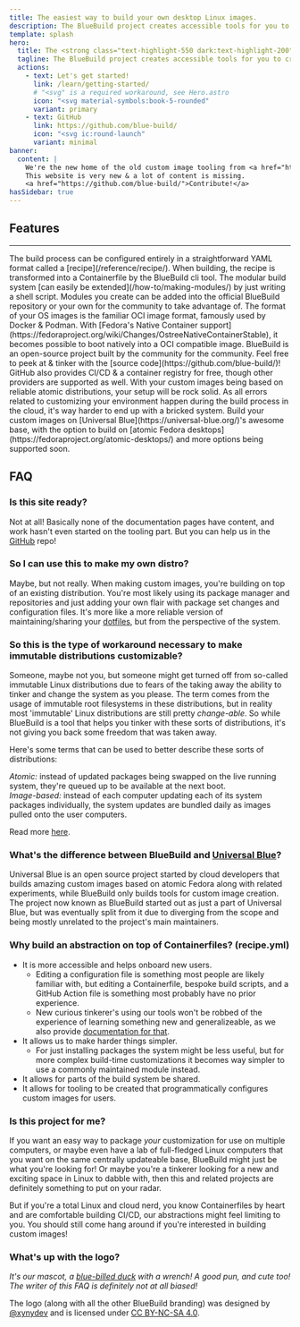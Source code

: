 ```yaml
---
title: The easiest way to build your own desktop Linux images.
description: The BlueBuild project creates accessible tools for you to create, configure & build custom images of atomic Fedora distributions.
template: splash
hero:
  title: The <strong class="text-highlight-550 dark:text-highlight-200">easiest</strong> way to build your own desktop Linux images.
  tagline: The BlueBuild project creates accessible tools for you to create, configure & build custom images of atomic Fedora distributions.
  actions:
    - text: Let's get started!
      link: /learn/getting-started/
      # "<svg" is a required workaround, see Hero.astro
      icon: "<svg material-symbols:book-5-rounded"
      variant: primary
    - text: GitHub
      link: https://github.com/blue-build/
      icon: "<svg ic:round-launch"
      variant: minimal
banner:
  content: | 
    We're the new home of the old custom image tooling from <a href="https://universal-blue.org/">Universal Blue</a>.
    This website is very new & a lot of content is missing. 
    <a href="https://github.com/blue-build/">Contribute!</a>
hasSidebar: true
---
```



## Features

<hr class="opacity-0"/>
<CardGrid stagger>
	<Card title="Easy configuration" icon="material-symbols:edit-outline-rounded">
		The build process can be configured entirely in a straightforward YAML format called a [recipe](/reference/recipe/).
    When building, the recipe is transformed into a Containerfile by the BlueBuild cli tool.
	</Card>
	<Card title="Totally extensible" icon="material-symbols:extension-rounded">
		The modular build system [can easily be extended](/how-to/making-modules/) by just writing a shell script.
    Modules you create can be added into the official BlueBuild repository or your own for the community to take advantage of.
	</Card>
	<Card title="Based on well-known standards" icon="material-symbols:book-2-rounded">
		The format of your OS images is the familiar OCI image format, famously used by Docker & Podman.
    With [Fedora's Native Container support](https://fedoraproject.org/wiki/Changes/OstreeNativeContainerStable), it becomes possible to boot natively into a OCI compatible image.
	</Card>
	<Card title="Free & open-source" icon="ri:open-source-fill">
		BlueBuild is an open-source project built by the community for the community.
    Feel free to peek at & tinker with the [source code](https://github.com/blue-build/)!
    GitHub also provides CI/CD & a container registry for free, though other providers are supported as well.
	</Card>
  <Card title="Effortless reliability" icon="ph:scales-bold">
		With your custom images being based on reliable atomic distributions, your setup will be rock solid.
    As all errors related to customizing your environment happen during the build process in the cloud, it's way harder to end up with a bricked system.
	</Card>
  <Card title="Build on the best" icon="material-symbols:stacks-rounded">
    Build your custom images on [Universal Blue](https://universal-blue.org/)'s awesome base, with the option to build on [atomic Fedora desktops](https://fedoraproject.org/atomic-desktops/) and more options being supported soon.
  </Card>
</CardGrid>

## FAQ

### Is this site ready?

Not at all! Basically none of the documentation pages have content, and work hasn't even started on the tooling part.
But you can help us in the [GitHub](https://github.com/blue-build/website) repo!

### So I can use this to make my own distro?

Maybe, but not really. When making custom images, you're building on top of an existing distribution. You're most likely using its package manager and repositories and just adding your own flair with package set changes and configuration files. It's more like a more reliable version of maintaining/sharing your [dotfiles](https://wiki.archlinux.org/title/Dotfiles), but from the perspective of the system.

### So this is the type of workaround necessary to make immutable distributions customizable?

Someone, maybe not you, but someone might get turned off from so-called immutable Linux distributions due to fears of the taking away the ability to tinker and change the system as you please. The term comes from the usage of immutable root filesystems in these distributions, but in reality most 'immutable' Linux distributions are still pretty _change-able_. So while BlueBuild is a tool that helps you tinker with these sorts of distributions, it's not giving you back some freedom that was taken away.

Here's some terms that can be used to better describe these sorts of distributions:

_Atomic:_ instead of updated packages being swapped on the live running system, they're queued up to be available at the next boot.  
_Image-based:_ instead of each computer updating each of its system packages individually, the system updates are bundled daily as images pulled onto the user computers.

Read more [here](https://blog.verbum.org/2020/08/22/immutable-%E2%86%92-reprovisionable-anti-hysteresis/?ref=blue-build.org).

### What's the difference between BlueBuild and [Universal Blue](https://universal-blue.org/)?

Universal Blue is an open source project started by cloud developers that builds amazing custom images based on atomic Fedora along with related experiments, while BlueBuild only builds tools for custom image creation.
The project now known as BlueBuild started out as just a part of Universal Blue, but was eventually split from it due to diverging from the scope and being mostly unrelated to the project's main maintainers.

### Why build an abstraction on top of Containerfiles? (recipe.yml)

- It is more accessible and helps onboard new users. 
  - Editing a configuration file is something most people are likely familiar with, but editing a Containerfile, bespoke build scripts, and a GitHub Action file is something most probably have no prior experience.
  - New curious tinkerer's using our tools won't be robbed of the experience of learning something new and generalizeable, as we also provide [documentation for that](/how-to/from-scratch/).
- It allows us to make harder things simpler.
  - For just installing packages the system might be less useful, but for more complex build-time customizations it becomes way simpler to use a commonly maintained module instead.
- It allows for parts of the build system be shared.
- It allows for tooling to be created that programmatically configures custom images for users.

### Is this project for me?

If you want an easy way to package _your_ customization for use on multiple computers, or maybe even have a lab of full-fledged Linux computers that you want on the same centrally updateable base, BlueBuild might just be what you're looking for! Or maybe you're a tinkerer looking for a new and exciting space in Linux to dabble with, then this and related projects are definitely something to put on your radar.

But if you're a total Linux and cloud nerd, you know Containerfiles by heart and are comfortable building CI/CD, our abstractions might feel limiting to you. You should still come hang around if you're interested in building custom images!

### What's up with the logo?

_It's our mascot, a [blue-billed duck](https://en.wikipedia.org/wiki/Blue-billed_duck) with a wrench! A good pun, and cute too! The writer of this FAQ is definitely not at all biased!_

The logo (along with all the other BlueBuild branding) was designed by [@xynydev](https://github.com/xynydev) and is licensed under [CC BY-NC-SA 4.0](https://creativecommons.org/licenses/by-nc-sa/4.0/).